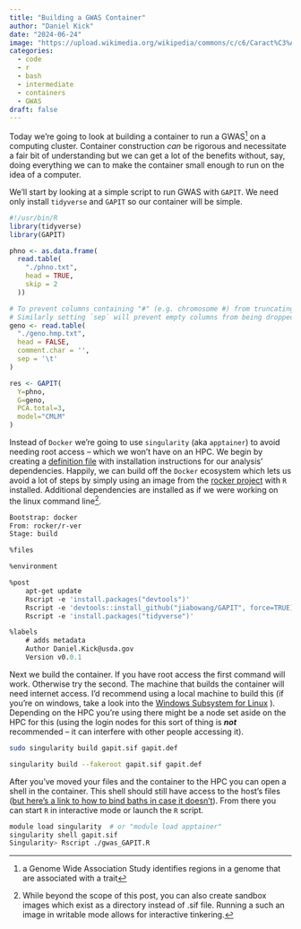 ```yaml
---
title: "Building a GWAS Container"
author: "Daniel Kick"
date: "2024-06-24"
image: "https://upload.wikimedia.org/wikipedia/commons/c/c6/Caract%C3%A8re_latin_d%27%C3%A9criture%2C_R_r.png"
categories: 
  - code
  - r
  - bash
  - intermediate
  - containers
  - GWAS
draft: false
---
```


Today we're going to look at building a container to run a GWAS[^1] on a computing cluster. Container construction *can* be rigorous and necessitate a fair bit of understanding but we can get a lot of the benefits without, say, doing everything we can to make the container small enough to run on the idea of a computer.

[^1]: a Genome Wide Association Study identifies regions in a genome that are associated with a trait

We'll start by looking at a simple script to run GWAS with `GAPIT`. We need only install `tidyverse` and `GAPIT` so our container will be simple.

``` r
#!/usr/bin/R
library(tidyverse)
library(GAPIT)

phno <- as.data.frame(
  read.table(
    "./phno.txt", 
    head = TRUE, 
    skip = 2
  ))

# To prevent columns containing "#" (e.g. chromosome #) from truncating the file `comment.char` should be set explicitly
# Similarly setting `sep` will prevent empty columns from being dropped
geno <- read.table(
  "./geno.hmp.txt",
  head = FALSE,
  comment.char = '',
  sep = '\t'
)

res <- GAPIT(
  Y=phno,
  G=geno,
  PCA.total=3,
  model="CMLM"
)
```

Instead of `Docker` we're going to use `singularity` (aka `apptainer`) to avoid needing root access -- which we won't have on an HPC. We begin by creating a [definition file](https://docs.sylabs.io/guides/latest/user-guide/definition_files.html) with installation instructions for our analysis' dependencies. Happily, we can build off the `Docker` ecosystem which lets us avoid a lot of steps by simply using an image from the [rocker project](https://rocker-project.org/images/) with `R` installed. Additional dependencies are installed as if we were working on the linux command line[^2].

[^2]: While beyond the scope of this post, you can also create sandbox images which exist as a directory instead of .sif file. Running a such an image in writable mode allows for interactive tinkering.

``` def
Bootstrap: docker
From: rocker/r-ver 
Stage: build

%files

%environment

%post
    apt-get update
    Rscript -e 'install.packages("devtools")'
    Rscript -e 'devtools::install_github("jiabowang/GAPIT", force=TRUE)'
    Rscript -e 'install.packages("tidyverse")'

%labels
    # adds metadata 
    Author Daniel.Kick@usda.gov
    Version v0.0.1
```

Next we build the container. If you have root access the first command will work. Otherwise try the second. The machine that builds the container will need internet access. I’d recommend using a local machine to build this (if you're on windows, take a look into the [Windows Subsystem for Linux](https://learn.microsoft.com/en-us/windows/wsl/about) ). Depending on the HPC you're using there might be a node set aside on the HPC for this (using the login nodes for this sort of thing is ***not*** recommended – it can interfere with other people accessing it).

``` bash
sudo singularity build gapit.sif gapit.def

singularity build --fakeroot gapit.sif gapit.def
```

After you’ve moved your files and the container to the HPC you can open a shell in the container. This shell should still have access to the host’s files ([but here's a link to how to bind baths in case it doesn't](https://docs.sylabs.io/guides/3.0/user-guide/bind_paths_and_mounts.html)). From there you can start `R` in interactive mode or launch the `R` script.


``` bash
module load singularity  # or "module load apptainer"
singularity shell gapit.sif
Singularity> Rscript ./gwas_GAPIT.R
```
